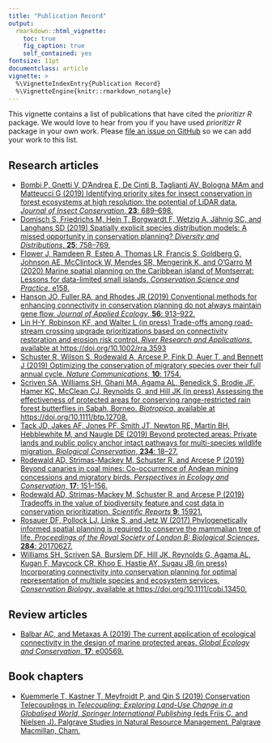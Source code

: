 ```yaml
---
title: "Publication Record"
output:
  rmarkdown::html_vignette:
    toc: true
    fig_caption: true
    self_contained: yes
fontsize: 11pt
documentclass: article
vignette: >
  %\VignetteIndexEntry{Publication Record}
  %\VignetteEngine{knitr::rmarkdown_notangle}
---
```


This vignette contains a list of publications that have cited the _prioritizr R_ package. We would love to hear from you if you have used _prioritizr R_ package in your own work. Please [file an issue on GitHub](https://github.com/prioritizr/prioritizr/issues/new) so we can add your work to this list.

## Research articles

* [Bombi P, Gnetti V, D'Andrea E, De Cinti B, Taglianti AV, Bologna MAm and Matteucci G (2019) Identifying priority sites for insect conservation in forest ecosystems at high resolution: the potential of LiDAR data. _Journal of Insect Conservation_, **23**: 689--698.](https://doi.org/10.1007/s10841-019-00162-w)
* [Domisch S, Friedrichs M, Hein T, Borgwardt F, Wetzig A, J&auml;hnig SC, and Langhans SD (2019) Spatially explicit species distribution models: A missed opportunity in conservation planning? _Diversity and Distributions_, **25**: 758--769.](https://doi.org/10.1111/ddi.12891)
* [Flower J, Ramdeen R, Estep A, Thomas LR, Francis S, Goldberg G, Johnson AE, McClintock W, Mendes SR, Mengerink K, and O'Garro M (2020) Marine spatial planning on the Caribbean island of Montserrat: Lessons for data-limited small islands. _Conservation Science and Practice_, e158.](https://doi.org/10.1111/csp2.158)
* [Hanson JO, Fuller RA, and Rhodes JR (2019) Conventional methods for enhancing connectivity in conservation planning do not always maintain gene flow. _Journal of Applied Ecology_, **56**: 913--922.](https://doi.org/10.1111/1365-2664.13315)
* [Lin H-Y, Robinson KF, and Walter L (in press) Trade-offs among road-stream crossing upgrade prioritizations based on connectivity restoration and erosion risk control. _River Research and Applications_, available at https://doi.org/10.1002/rra.3593](https://doi.org/10.1002/rra.3593)
* [Schuster R, Wilson S, Rodewald A, Arcese P, Fink D, Auer T, and Bennett J (2019) Optimizing the conservation of migratory species over their full annual cycle. _Nature Communications_, **10**: 1754.](https://doi.org/10.1038/s41467-019-09723-8)
* [Scriven SA, Williams SH, Ghani MA, Agama AL, Benedick S, Brodie JF, Hamer KC, McClean CJ, Reynolds G, and Hill JK (in press) Assessing the effectiveness of protected areas for conserving range-restricted rain forest butterflies in Sabah, Borneo. _Biotropica_, available at https://doi.org/10.1111/btp.12708.](https://doi.org/10.1111/btp.12708)
* [Tack JD, Jakes AF, Jones PF, Smith JT, Newton RE, Martin BH, Hebblewhite M, and Naugle DE (2019) Beyond protected areas: Private lands and public policy anchor intact pathways for multi-species wildlife migration. _Biological Conservation_, **234**: 18--27.](https://doi.org/10.1016/j.biocon.2019.03.017)
* [Rodewald AD, Strimas-Mackey M, Schuster R, and Arcese P (2019) Beyond canaries in coal mines: Co-occurrence of Andean mining concessions and migratory birds. _Perspectives in Ecology and Conservation_, **17**: 151--156.](https://doi.org/10.1016/j.pecon.2019.08.002)
* [Rodewald AD, Strimas-Mackey M, Schuster R, and Arcese P (2019) Tradeoffs in the value of biodiversity feature and cost data in conservation prioritization. _Scientific Reports_ **9**: 15921.](https://doi.org/10.1038/s41598-019-52241-2)
* [Rosauer DF, Pollock LJ, Linke S, and Jetz W (2017) Phylogenetically informed spatial planning is required to conserve the mammalian tree of life. _Proceedings of the Royal Society of London B: Biological Sciences_, **284**: 20170627.](https://dx.doi.org/10.1098/rspb.2017.0627)
* [Williams SH, Scriven SA, Burslem DF, Hill JK, Reynolds G, Agama AL, Kugan F, Maycock CR, Khoo E, Hastie AY, Sugau JB (in press) Incorporating connectivity into conservation planning for optimal representation of multiple species and ecosystem services. _Conservation Biology_, available at https://doi.org/10.1111/cobi.13450.](https://doi.org/10.1111/cobi.13450)

## Review articles

* [Balbar AC, and Metaxas A (2019) The current application of ecological connectivity in the design of marine protected areas. _Global Ecology and Conservation_, **17**: e00569.](https://doi.org/10.1016/j.gecco.2019.e00569)

## Book chapters

* [Kuemmerle T, Kastner T, Meyfroidt P, and Qin S (2019) Conservation Telecouplings in _Telecoupling: Exploring Land-Use Change in a Globalised World, Springer International Publishing_ (eds Friis C, and Nielsen J). Palgrave Studies in Natural Resource Management. Palgrave Macmillan, Cham.](https://doi.org/10.1007/978-3-030-11105-2_15)
